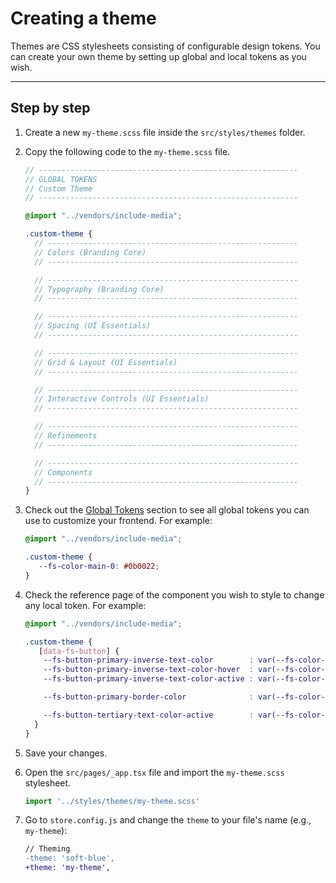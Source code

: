 # Creating a theme

Themes are CSS stylesheets consisting of configurable design tokens. You can create your own theme by setting up global and local tokens as you wish.

---

## Step by step

1. Create a new `my-theme.scss` file inside the `src/styles/themes` folder. 
2. Copy the following code to the `my-theme.scss` file.

   ```scss
   // ----------------------------------------------------------
   // GLOBAL TOKENS
   // Custom Theme
   // ----------------------------------------------------------

   @import "../vendors/include-media";

   .custom-theme {
     // --------------------------------------------------------
     // Colors (Branding Core)
     // --------------------------------------------------------

     // --------------------------------------------------------
     // Typography (Branding Core)
     // --------------------------------------------------------

     // --------------------------------------------------------
     // Spacing (UI Essentials)
     // --------------------------------------------------------

     // --------------------------------------------------------
     // Grid & Layout (UI Essentials)
     // --------------------------------------------------------

     // --------------------------------------------------------
     // Interactive Controls (UI Essentials)
     // --------------------------------------------------------

     // --------------------------------------------------------
     // Refinements
     // --------------------------------------------------------

     // --------------------------------------------------------
     // Components
     // --------------------------------------------------------
   }
   ```
3. Check out the [Global Tokens](/how-to-guides/theming/global-tokens) section to see all global tokens you can use to customize your frontend. For example:
   ```scss
   @import "../vendors/include-media";

   .custom-theme {
      --fs-color-main-0: #0b0022;
   }
   ```
4. Check the reference page of the component you wish to style to change any local token. For example:
   ```scss
   @import "../vendors/include-media";

   .custom-theme {
      [data-fs-button] {
       --fs-button-primary-inverse-text-color        : var(--fs-color-neutral-0);
       --fs-button-primary-inverse-text-color-hover  : var(--fs-color-text);
       --fs-button-primary-inverse-text-color-active : var(--fs-color-neutral-7);

       --fs-button-primary-border-color              : var(--fs-color-neutral-7);

       --fs-button-tertiary-text-color-active        : var(--fs-color-text);
     }
   }
   ```
6. Save your changes.
7. Open the `src/pages/_app.tsx` file and import the `my-theme.scss` stylesheet.

   ```jsx
   import '../styles/themes/my-theme.scss'
   ```

8. Go to `store.config.js` and change the `theme` to your file's name (e.g., `my-theme`):

   ```diff
   // Theming
   -theme: 'soft-blue',
   +theme: 'my-theme',
   ```